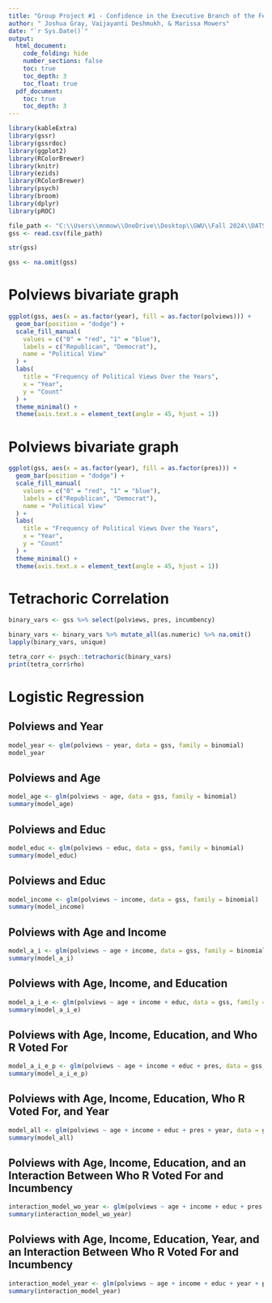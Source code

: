 ```yaml
---
title: "Group Project #1 - Confidence in the Executive Branch of the Federal Government by Different Demographic Data"
author: " Joshua Gray, Vaijayanti Deshmukh, & Marissa Mowers"
date: "`r Sys.Date()`"
output:
  html_document:
    code_folding: hide
    number_sections: false
    toc: true
    toc_depth: 3
    toc_float: true
  pdf_document:
    toc: true
    toc_depth: 3
---
```



```r
library(kableExtra)
library(gssr)
library(gssrdoc)
library(ggplot2)
library(RColorBrewer)
library(knitr)
library(ezids)
library(RColorBrewer)
library(psych)
library(broom)
library(dplyr)
library(pROC)

file_path <- "C:\\Users\\mnmow\\OneDrive\\Desktop\\GWU\\Fall 2024\\DATS6101 Intro\\DATS-6101-Project\\Project 2\\GSS_data.csv"
gss <- read.csv(file_path)

str(gss)

gss <- na.omit(gss)

```

# Polviews bivariate graph

```r
ggplot(gss, aes(x = as.factor(year), fill = as.factor(polviews))) +
  geom_bar(position = "dodge") + 
  scale_fill_manual(
    values = c("0" = "red", "1" = "blue"), 
    labels = c("Republican", "Democrat"), 
    name = "Political View"
  ) +
  labs(
    title = "Frequency of Political Views Over the Years",
    x = "Year",
    y = "Count"
  ) +
  theme_minimal() +
  theme(axis.text.x = element_text(angle = 45, hjust = 1))

```

# Polviews bivariate graph

```r
ggplot(gss, aes(x = as.factor(year), fill = as.factor(pres))) +
  geom_bar(position = "dodge") + 
  scale_fill_manual(
    values = c("0" = "red", "1" = "blue"), 
    labels = c("Republican", "Democrat"), 
    name = "Political View"
  ) +
  labs(
    title = "Frequency of Political Views Over the Years",
    x = "Year",
    y = "Count"
  ) +
  theme_minimal() +
  theme(axis.text.x = element_text(angle = 45, hjust = 1))

```

# Tetrachoric Correlation 

```r

binary_vars <- gss %>% select(polviews, pres, incumbency)

binary_vars <- binary_vars %>% mutate_all(as.numeric) %>% na.omit()
lapply(binary_vars, unique)

tetra_corr <- psych::tetrachoric(binary_vars)
print(tetra_corr$rho)

```

# Logistic Regression

## Polviews and Year

```r

model_year <- glm(polviews ~ year, data = gss, family = binomial)
model_year

```

## Polviews and Age

```r

model_age <- glm(polviews ~ age, data = gss, family = binomial)
summary(model_age)

```

## Polviews and Educ

```r

model_educ <- glm(polviews ~ educ, data = gss, family = binomial)
summary(model_educ)
```

## Polviews and Educ

```r

model_income <- glm(polviews ~ income, data = gss, family = binomial)
summary(model_income)
```

## Polviews with Age and Income

```r

model_a_i <- glm(polviews ~ age + income, data = gss, family = binomial)
summary(model_a_i)
```

## Polviews with Age, Income, and Education

```r

model_a_i_e <- glm(polviews ~ age + income + educ, data = gss, family = binomial)
summary(model_a_i_e)
```

## Polviews with Age, Income, Education, and Who R Voted For

```r

model_a_i_e_p <- glm(polviews ~ age + income + educ + pres, data = gss, family = binomial)
summary(model_a_i_e_p)
```

## Polviews with Age, Income, Education, Who R Voted For, and Year

```r

model_all <- glm(polviews ~ age + income + educ + pres + year, data = gss, family = binomial)
summary(model_all)
```

## Polviews with Age, Income, Education, and an Interaction Between Who R Voted For and Incumbency

```r

interaction_model_wo_year <- glm(polviews ~ age + income + educ + pres * incumbency, data = gss, family = binomial)
summary(interaction_model_wo_year)
```

## Polviews with Age, Income, Education, Year, and an Interaction Between Who R Voted For and Incumbency

```r

interaction_model_year <- glm(polviews ~ age + income + educ + year + pres * incumbency, data = gss, family = binomial)
summary(interaction_model_year)

```
